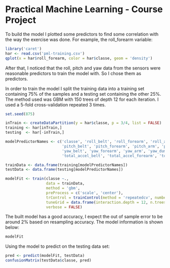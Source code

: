 Practical Machine Learning - Course Project
===========================================

To build the model I plotted some predictors to find some correlation with the way the exercise was done. For example, the roll_forearm variable:

```r
library('caret')
har <- read.csv('pml-training.csv')
qplot(x = har$roll_forearm, color = har$classe, geom = 'density')
```

After that, I noticed that the roll, pitch and yaw data from the sensors were reasonable predictors to train the model with. So I chose them as predictors.

In order to train the model I split the training data into a training set containing 75% of the samples and a testing set containing the other 25%. The method used was GBM with 150 trees of depth 12 for each iteration. I used a 5-fold cross-validation repeated 3 times.

```r
set.seed(875)

inTrain <- createDataPartition(y = har$classe, p = 3/4, list = FALSE)
training <- har[inTrain,]
testing  <- har[-inTrain,]

modelPredictorNames <- c('classe', 'roll_belt', 'roll_forearm', 'roll_arm', 'roll_dumbbell',
                         'pitch_belt', 'pitch_forearm', 'pitch_arm', 'pitch_dumbbell',
                         'yaw_belt', 'yaw_forearm', 'yaw_arm', 'yaw_dumbbell',
                         'total_accel_belt', 'total_accel_forearm', 'total_accel_arm', 'total_accel_dumbbell')

trainData <- data.frame(training[modelPredictorNames])
testData <- data.frame(testing[modelPredictorNames])

modelFit <- train(classe ~., 
                  data = trainData, 
                  method = 'gbm',
                  preProcess = c('scale', 'center'),
                  trControl = trainControl(method = 'repeatedcv', number = 5, repeats = 3),
                  tuneGrid = data.frame(interaction.depth = 12, n.trees = 150, shrinkage = .1),
                  verbose = FALSE)
```

The built model has a good accuracy, I expect the out of sample error to be around 2% based on resampling accuracy. The model information is shown below:

```r
modelFit
```

Using the model to predict on the testing data set:

```r
pred <- predict(modelFit, testData)
confusionMatrix(testData$classe, pred)
```
